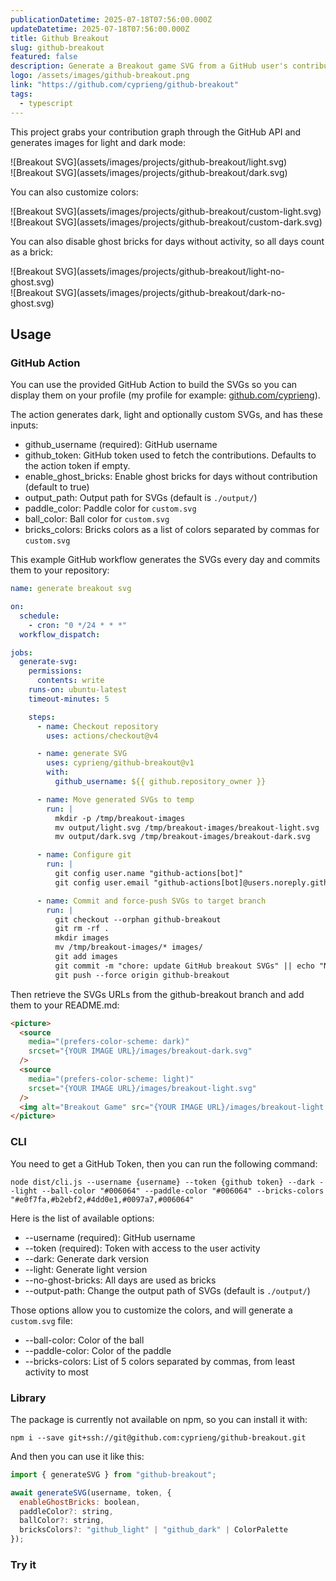 ```yaml
---
publicationDatetime: 2025-07-18T07:56:00.000Z
updateDatetime: 2025-07-18T07:56:00.000Z
title: Github Breakout
slug: github-breakout
featured: false
description: Generate a Breakout game SVG from a GitHub user's contributions graph
logo: /assets/images/github-breakout.png
link: "https://github.com/cyprieng/github-breakout"
tags:
  - typescript
---
```



This project grabs your contribution graph through the GitHub API and generates images for light and dark mode:

<div className="dark:hidden">
  ![Breakout SVG](assets/images/projects/github-breakout/light.svg)
</div>
<div className="hidden dark:block">
  ![Breakout SVG](assets/images/projects/github-breakout/dark.svg)
</div>

You can also customize colors:

<div className="dark:hidden">
  ![Breakout SVG](assets/images/projects/github-breakout/custom-light.svg)
</div>
<div className="hidden dark:block">
  ![Breakout SVG](assets/images/projects/github-breakout/custom-dark.svg)
</div>

You can also disable ghost bricks for days without activity, so all days count as a brick:

<div className="dark:hidden">
  ![Breakout SVG](assets/images/projects/github-breakout/light-no-ghost.svg)
</div>
<div className="hidden dark:block">
  ![Breakout SVG](assets/images/projects/github-breakout/dark-no-ghost.svg)
</div>

## Usage

### GitHub Action

You can use the provided GitHub Action to build the SVGs so you can display them on your profile (my profile for example: [github.com/cyprieng](https://github.com/cyprieng)).

The action generates dark, light and optionally custom SVGs, and has these inputs:

- github_username (required): GitHub username
- github_token: GitHub token used to fetch the contributions. Defaults to the action token if empty.
- enable_ghost_bricks: Enable ghost bricks for days without contribution (default to true)
- output_path: Output path for SVGs (default is `./output/`)
- paddle_color: Paddle color for `custom.svg`
- ball_color: Ball color for `custom.svg`
- bricks_colors: Bricks colors as a list of colors separated by commas for `custom.svg`

This example GitHub workflow generates the SVGs every day and commits them to your repository:

```yaml
name: generate breakout svg

on:
  schedule:
    - cron: "0 */24 * * *"
  workflow_dispatch:

jobs:
  generate-svg:
    permissions:
      contents: write
    runs-on: ubuntu-latest
    timeout-minutes: 5

    steps:
      - name: Checkout repository
        uses: actions/checkout@v4

      - name: generate SVG
        uses: cyprieng/github-breakout@v1
        with:
          github_username: ${{ github.repository_owner }}

      - name: Move generated SVGs to temp
        run: |
          mkdir -p /tmp/breakout-images
          mv output/light.svg /tmp/breakout-images/breakout-light.svg
          mv output/dark.svg /tmp/breakout-images/breakout-dark.svg

      - name: Configure git
        run: |
          git config user.name "github-actions[bot]"
          git config user.email "github-actions[bot]@users.noreply.github.com"

      - name: Commit and force-push SVGs to target branch
        run: |
          git checkout --orphan github-breakout
          git rm -rf .
          mkdir images
          mv /tmp/breakout-images/* images/
          git add images
          git commit -m "chore: update GitHub breakout SVGs" || echo "No changes to commit"
          git push --force origin github-breakout
```

Then retrieve the SVGs URLs from the github-breakout branch and add them to your README.md:

```html
<picture>
  <source
    media="(prefers-color-scheme: dark)"
    srcset="{YOUR IMAGE URL}/images/breakout-dark.svg"
  />
  <source
    media="(prefers-color-scheme: light)"
    srcset="{YOUR IMAGE URL}/images/breakout-light.svg"
  />
  <img alt="Breakout Game" src="{YOUR IMAGE URL}/images/breakout-light.svg" />
</picture>
```

### CLI

You need to get a GitHub Token, then you can run the following command:

`node dist/cli.js --username {username} --token {github token} --dark --light --ball-color "#006064" --paddle-color "#006064" --bricks-colors "#e0f7fa,#b2ebf2,#4dd0e1,#0097a7,#006064"`

Here is the list of available options:

- --username (required): GitHub username
- --token (required): Token with access to the user activity
- --dark: Generate dark version
- --light: Generate light version
- --no-ghost-bricks: All days are used as bricks
- --output-path: Change the output path of SVGs (default is `./output/`)

Those options allow you to customize the colors, and will generate a `custom.svg` file:

- --ball-color: Color of the ball
- --paddle-color: Color of the paddle
- --bricks-colors: List of 5 colors separated by commas, from least activity to most

### Library

The package is currently not available on npm, so you can install it with:

`npm i --save git+ssh://git@github.com:cyprieng/github-breakout.git`

And then you can use it like this:

```javascript
import { generateSVG } from "github-breakout";

await generateSVG(username, token, {
  enableGhostBricks: boolean,
  paddleColor?: string,
  ballColor?: string,
  bricksColors?: "github_light" | "github_dark" | ColorPalette
});
```

### Try it

<GithubBreakout client:only />
